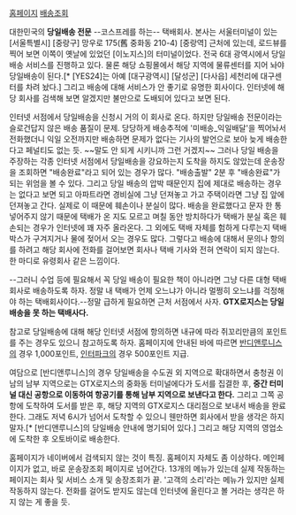 [http://www.gtxlogis.co.kr 홈페이지]
[http://www.gtxlogis.co.kr/gtxlogis/index.html 배송조회]

대한민국의 '''당일배송 전문''' --코스프레를 하는-- 택배회사. 본사는 서울터미널이 있는 [서울특별시] [중랑구] 망우로 175(舊 중화동 210-4) [중랑역] 근처에 있는데, 로드뷰를 찍어 보면 이쪽이 옛날에 있었던 [이노지스]의 터미널이었다. 전국 6대 광역시에서 당일배송 서비스를 진행하고 있다. 물론 해당 쇼핑몰에서 해당 지역에 물류센터를 지어 놔야 당일배송이 된다.[* [YES24]는 아예 [대구광역시] [달성군] [다사읍] 세천리에 대구센터를 차려 놨다.] 그리고 배송에 대해 서비스가 안 좋기로 유명한 회사이다. 인터넷에 해당 회사를 검색해 보면 알겠지만 불만으로 도배되어 있다고 보면 된다.

인터넷 서점에서 당일배송을 신청시 거의 이 회사로 온다. 하지만 당일배송 전문이라는 슬로건답지 않은 배송 품질이 문제. 당당하게 배송추적에 '미배송_익일배달'을 찍어놔서 전화했더니 익일 오전까지만 배송하면 문제가 없다는 기사의 발언으로 보아 늦게 배송한다고 페널티도 없는 듯. ~~말도 안 되게 시키니까 그런 거겠지~~
그러나 당일 배송을 주장하는 각종 인터넷 서점에서 당일배송을 강요하는지 도착을 하지도 않았는데 운송장을 조회하면 "배송완료"라고 되어 있는 경우가 많다. "배송출발" 2분 후 "배송완료"가 되는 위엄을 볼 수 있다. 그리고 당일 배송의 압박 때문인지 집에 제대로 배송하는 경우는 없다고 보면 되고 아파트라면 경비실에 그냥 던져놓고 가고 주택이라면 그냥 집 앞에 던져놓고 간다. 실제로 이 때문에 훼손이나 분실이 많다. 배송을 완료했다고 문자 한 통 넣어주지 않기 때문에 택배가 온 지도 모르고 며칠 동안 방치하다가 택배가 분실 혹은 훼손되는 경우가 인터넷에 꽤 자주 올라온다. 그 외에도 택배 자체를 험하게 다루는지 택배 박스가 구겨지거나 물에 젖어서 오는 경우도 많다. 그렇다고 배송에 대해서 문의나 항의를 하려고 해당 회사에 전화를 걸어보면 회사나 택배 기사와 전혀 연락이 되지 않는다. 한 마디로 유령회사 같은 느낌이다. 

--그러니 수업 등에 필요해서 꼭 당일 배송이 필요한 책이 아니라면 그냥 다른 대형 택배회사로 배송하도록 하자. 정말 내 택배가 언제 오느냐가 아니라 멀쩡히 오느냐를 걱정해야 하는 택배회사이다.--정말 급하게 필요하면 근처 서점에서 사자. '''GTX로지스는 당일배송을 못 하는 택배사다.'''

참고로 당일배송에 대해 해당 인터넷 서점에 항의하면 내규에 따라 쥐꼬리만큼의 포인트를 주는 경우도 있으니 참고하도록 하자. 홈페이지에 안내된 바에 따르면 [[반디앤루니스]]의 경우 1,000포인트, [[인터파크]]의 경우 500포인트 지급. 

여담으로 [반디앤루니스]의 경우 당일배송을 수도권 외 지역으로 확대하면서 충청권 이남의 남부 지역으로는 GTX로지스의 중화동 터미널에다가 도서를 집결한 후, '''중간 터미널 대신 공항으로 이동하여 항공기를 통해 남부 지역으로 보낸다고 한다.''' 그리고 그쪽 공항에 도착하여 도서를 받은 후, 해당 지역의 GTX로지스 대리점으로 보내서 배송을 완료한다. 그래도 저녁 6시가 넘어서 도착할 수 있으니 웬만하면 회사에서 받을 생각은 하지 말자.[* [반디앤루니스]의 당일배송 안내에 명기되어 있다.] 그리고 해당 지역의 영업소에 도착한 후 오토바이로 배송한다.

홈페이지가 네이버에서 검색되지 않는 것이 특징. 홈페이지 자체도 좀 이상하다. 메인페이지가 없고, 바로 운송장조회 페이지로 넘어간다. 13개의 메뉴가 있는데 실제 작동하는 페이지는 회사 및 서비스 소개 및 송장조회가 끝. '고객의 소리'라는 메뉴가 있지만 실제 작동하지 않는다. 전화를 걸어도 받지도 않는데 인터넷에 올린다고 볼 거라는 생각은 하지 않는 게 좋을 듯.
